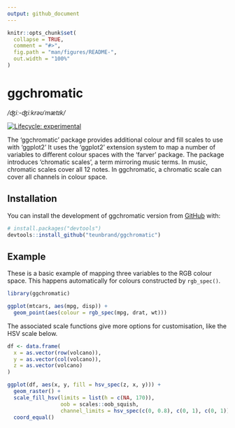 ```yaml
---
output: github_document
---
```


<!-- README.md is generated from README.Rmd. Please edit that file -->

```r
knitr::opts_chunk$set(
  collapse = TRUE,
  comment = "#>",
  fig.path = "man/figures/README-",
  out.width = "100%"
)
```

# ggchromatic

*/ʤiː-ʤiːkrəʊˈmætɪk/*

<!-- badges: start -->
[![Lifecycle: experimental](https://img.shields.io/badge/lifecycle-experimental-orange.svg)](https://www.tidyverse.org/lifecycle/#experimental)
<!-- badges: end -->

The 'ggchromatic' package provides additional colour and fill scales to use with 'ggplot2' It uses the 'ggplot2' extension system to map a number of variables to different colour spaces with the 'farver' package. The package introduces 'chromatic scales', a term mirroring music terms. In music, chromatic scales cover all 12 notes. In ggchromatic, a chromatic scale can cover all channels in colour space.

## Installation

You can install the development of ggchromatic version from [GitHub](https://github.com/) with:

``` r
# install.packages("devtools")
devtools::install_github("teunbrand/ggchromatic")
```
## Example

These is a basic example of mapping three variables to the RGB colour space. This happens automatically for colours constructed by `rgb_spec()`.

```r
library(ggchromatic)

ggplot(mtcars, aes(mpg, disp)) +
  geom_point(aes(colour = rgb_spec(mpg, drat, wt)))
```
The associated scale functions give more options for customisation, like the HSV scale below.

```r
df <- data.frame(
  x = as.vector(row(volcano)),
  y = as.vector(col(volcano)),
  z = as.vector(volcano)
)

ggplot(df, aes(x, y, fill = hsv_spec(z, x, y))) +
  geom_raster() +
  scale_fill_hsv(limits = list(h = c(NA, 170)),
                 oob = scales::oob_squish,
                 channel_limits = hsv_spec(c(0, 0.8), c(0, 1), c(0, 1))) +
  coord_equal()
```

